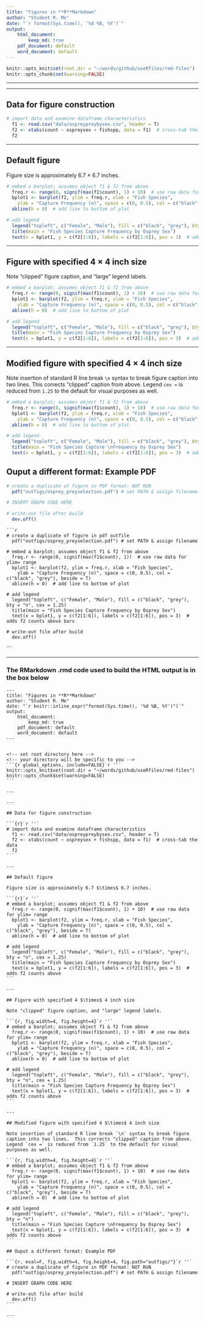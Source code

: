 ```yaml
---
title: "Figures in **R**Markdown"
author: "Student R. Me"
date: "`r format(Sys.time(), '%d %B, %Y')`"
output: 
    html_document:
        keep_md: true
    pdf_document: default
    word_document: default
---
```



<!-- set root directory here --> 
<!-- your directory will be specific to you -->
```r
knitr::opts_knit$set(root.dir = "~/words/github/useRfiles/rmd-files")
knitr::opts_chunk$set(warning=FALSE)
```

---

---

## Data for figure construction

```r
# import data and examine dataframe characteristics
  f1 <- read.csv("data/ospreypreybysex.csv", header = T)
  f2 <- xtabs(count ~ ospreysex + fishspp, data = f1)  # cross-tab the data
  f2
```

---

## Default figure

Figure size is approximately 6.7 $\times$ 6.7 inches.

```r
# embed a barplot; assumes object f1 & f2 from above
  freq.r <- range(0, signif(max(f1$count), 1) + 10)  # use raw data for ylim= range
  bplot1 <- barplot(f2, ylim = freq.r, xlab = "Fish Species", 
    ylab = "Capture Frequency (n)", space = c(0, 0.5), col = c("black", "grey"), beside = T)
  abline(h = 0)  # add line to bottom of plot

# add legend
  legend("topleft", c("Female", "Male"), fill = c("black", "grey"), bty = "n", cex = 1.25)
  title(main = "Fish Species Capture Frequency by Osprey Sex")
  text(x = bplot1, y = c(f2[1:6]), labels = c(f2[1:6]), pos = 3)  # adds f2 counts above
```

---

## Figure with specified 4 $\times$ 4 inch size

Note "clipped" figure caption, and "large" legend labels.

```r
# embed a barplot; assumes object f1 & f2 from above
  freq.r <- range(0, signif(max(f1$count), 1) + 10)  # use raw data for ylim= range
  bplot1 <- barplot(f2, ylim = freq.r, xlab = "Fish Species", 
    ylab = "Capture Frequency (n)", space = c(0, 0.5), col = c("black", "grey"), beside = T)
  abline(h = 0)  # add line to bottom of plot

# add legend
  legend("topleft", c("Female", "Male"), fill = c("black", "grey"), bty = "n", cex = 1.25)
  title(main = "Fish Species Capture Frequency by Osprey Sex")
  text(x = bplot1, y = c(f2[1:6]), labels = c(f2[1:6]), pos = 3)  # adds f2 counts above
```

---

## Modified figure with specified 4 $\times$ 4 inch size

Note insertion of standard R line break `\n` syntax to break figure caption into two lines.  This corrects "clipped" caption from above.  Legend `cex =` is reduced from `1.25` to the default for visual purposes as well.

```r
# embed a barplot; assumes object f1 & f2 from above
  freq.r <- range(0, signif(max(f1$count), 1) + 10)  # use raw data for ylim= range
  bplot1 <- barplot(f2, ylim = freq.r, xlab = "Fish Species", 
    ylab = "Capture Frequency (n)", space = c(0, 0.5), col = c("black", "grey"), beside = T)
  abline(h = 0)  # add line to bottom of plot

# add legend
  legend("topleft", c("Female", "Male"), fill = c("black", "grey"), bty = "n")
  title(main = "Fish Species Capture \nFrequency by Osprey Sex")
  text(x = bplot1, y = c(f2[1:6]), labels = c(f2[1:6]), pos = 3)  # adds f2 counts above
```

## Ouput a different format: Example PDF

```r
# create a duplicate of figure in PDF format: NOT RUN
  pdf("outfigs/osprey_preyselection.pdf") # set PATH & assign filename

# INSERT GRAPH CODE HERE

# write-out file after build
  dev.off()
```


    ```r
    # create a duplicate of figure in pdf outfile
      pdf("outfigs/osprey_preyselection.pdf") # set PATH & assign filename
    
    # embed a barplot; assumes object f1 & f2 from above
      freq.r <- range(0, signif(max(f1$count), 1))  # use raw data for ylim= range
      bplot1 <- barplot(f2, ylim = freq.r, xlab = "Fish Species", 
        ylab = "Capture Frequency (n)", space = c(0, 0.5), col = c("black", "grey"), beside = T)
      abline(h = 0)  # add line to bottom of plot
      
    # add legend
      legend("topleft", c("Female", "Male"), fill = c("black", "grey"), bty = "n", cex = 1.25)
      title(main = "Fish Species Capture Frequency by Osprey Sex")
      text(x = bplot1, y = c(f2[1:6]), labels = c(f2[1:6]), pos = 3)  # adds f2 counts above bars
    
    # write-out file after build
      dev.off()
```


---

### The RMarkdown .rmd code used to build the HTML output is in the box below

    ---
    title: "Figures in **R**Markdown"
    author: "Student R. Me"
    date: "`r knitr::inline_expr("format(Sys.time(), '%d %B, %Y')")`"
    output: 
        html_document:
            keep_md: true
        pdf_document: default
        word_document: default
    ---
    
    
    <!-- set root directory here --> 
    <!-- your directory will be specific to you -->
    ```{r global_options, include=FALSE}`r ''`
    knitr::opts_knit$set(root.dir = "~/words/github/useRfiles/rmd-files")
    knitr::opts_chunk$set(warning=FALSE)
    ```
    
    ---
    
    ---
    
    ## Data for figure construction
    
    ```{r}`r ''`
    # import data and examine dataframe characteristics
      f1 <- read.csv("data/ospreypreybysex.csv", header = T)
      f2 <- xtabs(count ~ ospreysex + fishspp, data = f1)  # cross-tab the data
      f2
    ```
    
    ---
    
    ## Default figure
    
    Figure size is approximately 6.7 $\times$ 6.7 inches.
    
    ```{r}`r ''`
    # embed a barplot; assumes object f1 & f2 from above
      freq.r <- range(0, signif(max(f1$count), 1) + 10)  # use raw data for ylim= range
      bplot1 <- barplot(f2, ylim = freq.r, xlab = "Fish Species", 
        ylab = "Capture Frequency (n)", space = c(0, 0.5), col = c("black", "grey"), beside = T)
      abline(h = 0)  # add line to bottom of plot
    
    # add legend
      legend("topleft", c("Female", "Male"), fill = c("black", "grey"), bty = "n", cex = 1.25)
      title(main = "Fish Species Capture Frequency by Osprey Sex")
      text(x = bplot1, y = c(f2[1:6]), labels = c(f2[1:6]), pos = 3)  # adds f2 counts above
    ```
    
    ---
    
    ## Figure with specified 4 $\times$ 4 inch size
    
    Note "clipped" figure caption, and "large" legend labels.
    
    ```{r, fig.width=4, fig.height=4}`r ''`
    # embed a barplot; assumes object f1 & f2 from above
      freq.r <- range(0, signif(max(f1$count), 1) + 10)  # use raw data for ylim= range
      bplot1 <- barplot(f2, ylim = freq.r, xlab = "Fish Species", 
        ylab = "Capture Frequency (n)", space = c(0, 0.5), col = c("black", "grey"), beside = T)
      abline(h = 0)  # add line to bottom of plot
    
    # add legend
      legend("topleft", c("Female", "Male"), fill = c("black", "grey"), bty = "n", cex = 1.25)
      title(main = "Fish Species Capture Frequency by Osprey Sex")
      text(x = bplot1, y = c(f2[1:6]), labels = c(f2[1:6]), pos = 3)  # adds f2 counts above
    ```
    
    ---
    
    ## Modified figure with specified 4 $\times$ 4 inch size
    
    Note insertion of standard R line break `\n` syntax to break figure caption into two lines.  This corrects "clipped" caption from above.  Legend `cex =` is reduced from `1.25` to the default for visual purposes as well.
    
    ```{r, fig.width=4, fig.height=4}`r ''`
    # embed a barplot; assumes object f1 & f2 from above
      freq.r <- range(0, signif(max(f1$count), 1) + 10)  # use raw data for ylim= range
      bplot1 <- barplot(f2, ylim = freq.r, xlab = "Fish Species", 
        ylab = "Capture Frequency (n)", space = c(0, 0.5), col = c("black", "grey"), beside = T)
      abline(h = 0)  # add line to bottom of plot
    
    # add legend
      legend("topleft", c("Female", "Male"), fill = c("black", "grey"), bty = "n")
      title(main = "Fish Species Capture \nFrequency by Osprey Sex")
      text(x = bplot1, y = c(f2[1:6]), labels = c(f2[1:6]), pos = 3)  # adds f2 counts above
    ```
    
    ## Ouput a different format: Example PDF

    ```{r, eval=F, fig.width=4, fig.height=4, fig.path="outfigs/"}`r ''`
    # create a duplicate of figure in PDF format: NOT RUN
      pdf("outfigs/osprey_preyselection.pdf") # set PATH & assign filename
    
    # INSERT GRAPH CODE HERE
    
    # write-out file after build
      dev.off()
    ```
    
    ---



